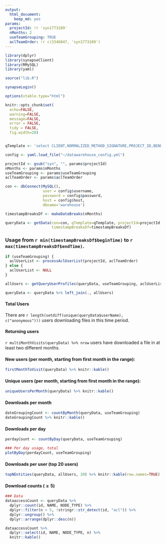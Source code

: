 ```yaml
---
output: 
  html_document: 
    keep_md: yes
params:
  projectId: !r 'syn1773109'
  nMonths: 2
  useTeamGrouping: TRUE
  aclTeamOrder: !r c(3346847, 'syn1773109')
---
```


```r
library(dplyr)
library(synapseClient)
library(RMySQL)
library(yaml)

source("lib.R")

synapseLogin()

options(xtable.type="html")

knitr::opts_chunk$set(
  echo=FALSE,
  warning=FALSE,
  message=FALSE,
  error = FALSE,
  tidy = FALSE,
  fig.width=20)


qTemplate <- 'select CLIENT,NORMALIZED_METHOD_SIGNATURE,PROJECT_ID,BENEFACTOR_ID,PARENT_ID,ENTITY_ID,AR.TIMESTAMP,RESPONSE_STATUS,DATE,USER_ID,NODE_TYPE,N.NAME from ACCESS_RECORD AR, PROCESSED_ACCESS_RECORD PAR, NODE_SNAPSHOT N, (select distinct ID from NODE_SNAPSHOT where PROJECT_ID = %s) NODE where MONTH(FROM_UNIXTIME(AR.TIMESTAMP/1000))=%s AND YEAR(FROM_UNIXTIME(AR.TIMESTAMP/1000))=%s and AR.SESSION_ID = PAR.SESSION_ID and AR.TIMESTAMP = PAR.TIMESTAMP and PAR.ENTITY_ID = NODE.ID and N.ID = NODE.ID and (PAR.NORMALIZED_METHOD_SIGNATURE = "GET /entity/#/file" or PAR.NORMALIZED_METHOD_SIGNATURE = "GET /entity/#/version/#/file");'

```

```r
config <- yaml.load_file("~/datawarehouse_config.yml")

projectId <- gsub("syn", "", params$projectId)
nMonths <- params$nMonths
useTeamGrouping <- params$useTeamGrouping
aclTeamOrder <- params$aclTeamOrder

con <- dbConnect(MySQL(),
                 user = config$username,
                 password = config$password,
                 host = config$host,
                 dbname='warehouse')

timestampBreaksDf <- makeDateBreaks(nMonths)
```


```r
queryData <- getData(con=con, qTemplate=qTemplate, projectId=projectId,
                     timestampBreaksDf=timestampBreaksDf)
```

### Usage from `r min(timestampBreaksDf$beginTime)` to `r max(timestampBreaksDf$endTime)`.

```r
if (useTeamGrouping) {
  aclUserList <- processAclUserList(projectId, aclTeamOrder)
} else {
  aclUserList <- NULL
}
```

```r
allUsers <- getQueryUserProfiles(queryData, useTeamGrouping, aclUserList)
```

```r
queryData <- queryData %>% left_join(., allUsers)
```

#### Total Users
There are `r length(setdiff(unique(queryData$userName), c("anonymous")))` users downloading files in this time period. 

#### Returning users
`r multiMonthVisits(queryData) %>% nrow` users have downloaded a file in at least two different months.

#### New users (per month, starting from first month in the range):
```r
firstMonthToVisit(queryData) %>% knitr::kable()
```

#### Unique users (per month, starting from first month in the range):
```r
uniqueUsersPerMonth(queryData) %>% knitr::kable()
```

#### Downloads per month
```r
dateGroupingCount <- countByMonth(queryData, useTeamGrouping)
dateGroupingCount %>% knitr::kable()
```

#### Downloads per day
```r
perdayCount <- countByDay(queryData, useTeamGrouping)
```

```r
### Per day usage, total
plotByDay(perdayCount, useTeamGrouping)
```

#### Downloads per user (top 20 users)
```r
topNEntities(queryData, allUsers, 20) %>% knitr::kable(row.names=TRUE)
```

#### Download counts ($\geq 5$)
```r
### Data
dataaccessCount <- queryData %>%
  dplyr::count(id, NAME, NODE_TYPE) %>% 
  dplyr::filter(n > 5, !stringr::str_detect(id, "acl")) %>%
  dplyr::ungroup() %>% 
  dplyr::arrange(dplyr::desc(n))

dataaccessCount %>% 
  dplyr::select(id, NAME, NODE_TYPE, n) %>% 
  knitr::kable()
```